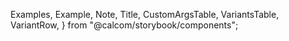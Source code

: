 
  Examples,
  Example,
  Note,
  Title,
  CustomArgsTable,
  VariantsTable,
  VariantRow,
} from "@calcom/storybook/components";


<Meta title="UI/Card" component={Card} />

<Title title="Card" suffix="Brief" subtitle="Version 2.0 — Last Update: 06 Jan 2023" />

## Definition

All Cards used in MeetHub

<CustomArgsTable of={Card} />

  id: 1,
  thumbnailUrl: "https://img.youtube.com/vi/60HJt8DOVNo/0.jpg",
  mediaLink: "https://go.cal.com/dynamic-video",
  title: "Dynamic booking links",
  description: "Booking link that allows people to quickly schedule meetings.",
  href: "https://cal.com/blog/cal-v-1-9",
};

<Canvas>
  <Story
    name="Card"
    args={{
      thumbnailUrl: tip.thumbnailUrl,
      mediaLink: tip.mediaLink,
      title: tip.title,
      description: tip.description,
      learnMoreHref: tip.href,
      learnMoreText: "learn more",
    }}
    argTypes={{
      thumbnailUrl: { control: { type: "text" } },
      mediaLink: { control: { type: "text" } },
      title: { control: { type: "text" } },
      description: { control: { type: "text" } },
      learnMoreHref: { control: { type: "text" } },
      learnMoreText: { control: { type: "text" } },
    }}>
    {({ thumbnailUrl, mediaLink, title, description, learnMoreText }) => (
      <VariantsTable titles={[""]} columnMinWidth={150}>
        <VariantRow variant="Sidebar Card">
          <Card
            variant="SidebarCard"
            thumbnailUrl={thumbnailUrl}
            mediaLink={mediaLink}
            title={title}
            description={description}
            learnMore={{ href: tip.href, text: learnMoreText }}
            actionButton={{ onClick: () => console.log("Clicked") }}
          />
        </VariantRow>
      </VariantsTable>
    )}
  </Story>
</Canvas>
